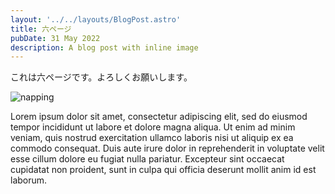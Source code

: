 ```yaml
---
layout: '../../layouts/BlogPost.astro'
title: 六ページ
pubDate: 31 May 2022
description: A blog post with inline image
---
```


これは六ページです。よろしくお願いします。

![napping](http://shlib.hendry.id/img/7e5/napping.jpg)

Lorem ipsum dolor sit amet, consectetur adipiscing elit, sed do eiusmod tempor incididunt ut labore et dolore magna aliqua. Ut enim ad minim veniam, quis nostrud exercitation ullamco laboris nisi ut aliquip ex ea commodo consequat. Duis aute irure dolor in reprehenderit in voluptate velit esse cillum dolore eu fugiat nulla pariatur. Excepteur sint occaecat cupidatat non proident, sunt in culpa qui officia deserunt mollit anim id est laborum.

